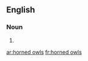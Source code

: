 ==English==

===Noun===
{{head|en|noun plural form}}

# {{plural of|horned owl|lang=en}}

[[ar:horned owls]]
[[fr:horned owls]]